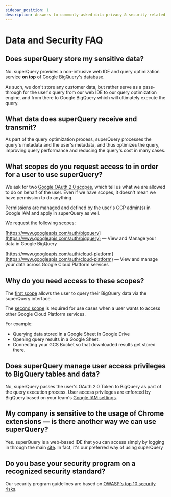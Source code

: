 ```yaml
---
sidebar_position: 1
description: Answers to commonly-asked data privacy & security-related questions
---
```


# Data and Security FAQ

## Does superQuery store my sensitive data?

No. superQuery provides a non-intrusive web IDE and query optimization service **on top** of Google BigQuery's database.

As such, we don't store any customer data, but rather serve as a pass-through for the user's query from our web IDE to our query optimization engine, and from there to Google BigQuery which will ultimately execute the query.

## What data does superQuery receive and transmit?

As part of the query optimization process, superQuery processes the query's metadata and the user's metadata, and thus optimizes the query, improving query performance and reducing the query's cost in many cases.

## What scopes do you request access to in order for a user to use superQuery?

We ask for two [Google OAuth 2.0 scopes](https://developers.google.com/identity/protocols/googlescopes#bigqueryv2), which tell us what we are allowed to do on behalf of the user. Even if we have scopes, it doesn't mean we have permission to do anything.

Permissions are managed and defined by the user's GCP admin(s) in Google IAM and apply in superQuery as well.

We request the following scopes:

<!-- textlint-disable terminology -->
[https://www.googleapis.com/auth/bigquery](https://www.googleapis.com/auth/bigquery) &mdash; View and Manage your data in Google BigQuery
<!-- textlint-enable -->

[https://www.googleapis.com/auth/cloud-platform](https://www.googleapis.com/auth/cloud-platform) &mdash; View and manage your data across Google Cloud Platform services

## Why do you need access to these scopes?

The [first scope](https://www.googleapis.com/auth/bigquery) allows the user to query their BigQuery data via the superQuery interface.

The [second scope](https://www.googleapis.com/auth/cloud-platform) is required for use cases when a user wants to access other Google Cloud Platform services.

For example:

* Querying data stored in a Google Sheet in Google Drive
* Opening query results in a Google Sheet.
* Connecting your GCS Bucket so that downloaded results get stored there.

## Does superQuery manage user access privileges to BigQuery tables and data?

No, superQuery passes the user's OAuth 2.0 Token to BigQuery as part of the query execution process. User access privileges are enforced by BigQuery based on your team's [Google IAM settings](https://console.cloud.google.com/iam-admin/iam?project=tamir-215609\)).

## My company is sensitive to the usage of Chrome extensions &mdash; is there another way we can use superQuery?

Yes. superQuery is a web-based IDE that you can access simply by logging in through the main [site](http://web.superquery.io). In fact, it's our preferred way of using superQuery

## Do you base your security program on a recognized security standard?

Our security program guidelines are based on [OWASP's top 10 security risks](https://owasp.org/www-project-top-ten/).
